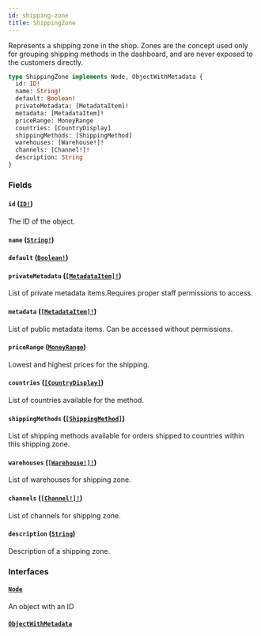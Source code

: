 ```yaml
---
id: shipping-zone
title: ShippingZone
---
```


Represents a shipping zone in the shop. Zones are the concept used only for grouping shipping methods in the dashboard, and are never exposed to the customers directly.

```graphql
type ShippingZone implements Node, ObjectWithMetadata {
  id: ID!
  name: String!
  default: Boolean!
  privateMetadata: [MetadataItem]!
  metadata: [MetadataItem]!
  priceRange: MoneyRange
  countries: [CountryDisplay]
  shippingMethods: [ShippingMethod]
  warehouses: [Warehouse!]!
  channels: [Channel!]!
  description: String
}
```

### Fields

#### `id` ([`ID!`](../../../developer/api-reference/scalars/id))

The ID of the object.

#### `name` ([`String!`](../../../developer/api-reference/scalars/string))

#### `default` ([`Boolean!`](../../../developer/api-reference/scalars/boolean))

#### `privateMetadata` ([`[MetadataItem]!`](../../../developer/api-reference/objects/metadata-item))

List of private metadata items.Requires proper staff permissions to access.

#### `metadata` ([`[MetadataItem]!`](../../../developer/api-reference/objects/metadata-item))

List of public metadata items. Can be accessed without permissions.

#### `priceRange` ([`MoneyRange`](../../../developer/api-reference/objects/money-range))

Lowest and highest prices for the shipping.

#### `countries` ([`[CountryDisplay]`](../../../developer/api-reference/objects/country-display))

List of countries available for the method.

#### `shippingMethods` ([`[ShippingMethod]`](../../../developer/api-reference/objects/shipping-method))

List of shipping methods available for orders shipped to countries within this shipping zone.

#### `warehouses` ([`[Warehouse!]!`](../../../developer/api-reference/objects/warehouse))

List of warehouses for shipping zone.

#### `channels` ([`[Channel!]!`](../../../developer/api-reference/objects/channel))

List of channels for shipping zone.

#### `description` ([`String`](../../../developer/api-reference/scalars/string))

Description of a shipping zone.

### Interfaces

#### [`Node`](../../../developer/api-reference/interfaces/node)

An object with an ID

#### [`ObjectWithMetadata`](../../../developer/api-reference/interfaces/object-with-metadata)
